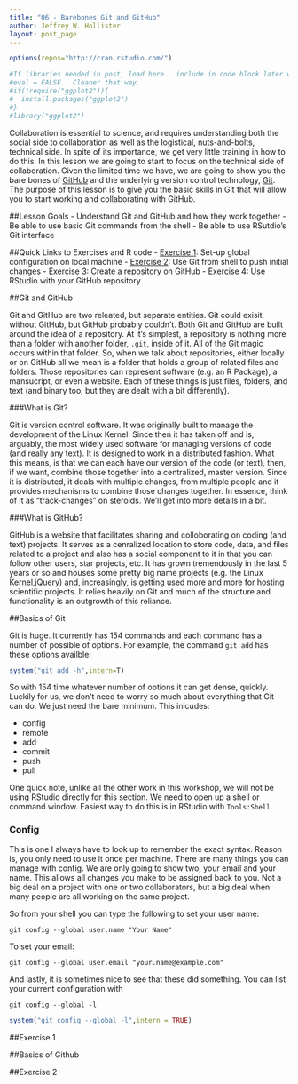 ```yaml
---
title: "06 - Barebones Git and GitHub"
author: Jeffrey W. Hollister
layout: post_page
---
```


```r
options(repos="http://cran.rstudio.com/")

#If libraries needed in post, load here.  include in code block later with 
#eval = FALSE.  Cleaner that way.
#if(!require("ggplot2")){
#  install.packages("ggplot2")
#}
#library("ggplot2")
```

Collaboration is essential to science, and requires understanding both the social side to collaboration as well as the logistical, nuts-and-bolts, technical side.  In spite of its importance, we get very little training in how to do this.  In this lesson we are going to start to focus on the technical side of collaboration.  Given the limited time we have, we are going to show you the bare bones of [GitHub](https://github.com) and the underlying version control technology, [Git](https://git-scm.com/).  The purpose of this lesson is to give you the basic skills in Git that will allow you to start working and collaborating with GitHub. 

##Lesson Goals
- Understand Git and GitHub and how they work together
- Be able to use basic Git commands from the shell
- Be able to use RSutdio's Git interface

##Quick Links to Exercises and R code
- [Exercise 1](#exercise-1): Set-up global configuration on local machine
- [Exercise 2](#exercise-2): Use Git from shell to push initial changes
- [Exercise 3](#exercise-3): Create a repository on GitHub
- [Exercise 4](#exercise-4): Use RStudio with your GitHub repository

##Git and GitHub

Git and GitHub are two releated, but separate entities.  Git could exisit without GitHub, but GitHub probably couldn't.  Both Git and GitHub are built around the idea of a repository.  At it's simplest, a repository is nothing more than a folder with another folder, `.git`, inside of it.  All of the Git magic occurs within that folder.  So, when we talk about repositories, either locally or on GitHub all we mean is a folder that holds a group of related files and folders.  Those repositories can represent software (e.g. an R Package), a mansucript, or even a website.  Each of these things is just files, folders, and text (and binary too, but they are dealt with a bit differently).

###What is Git?

Git is version control software.  It was originally built to manage the development of the Linux Kernel.  Since then it has taken off and is, arguably, the most widely used software for managing versions of code (and really any text).  It is designed to work in a distributed fashion.  What this means, is that we can each have our version of the code (or text), then, if we want, combine those together into a centralized, master version.  Since it is distributed, it deals with multiple changes, from multiple people and it  provides mechanisms to combine those changes together.  In essence, think of it as "track-changes" on steroids.  We'll get into more details in a bit.

###What is GitHub?

GitHub is a website that facilitates sharing and colloborating on coding (and text) projects.  It serves as a cenralized location to store code, data, and files related to a project and also has a social component to it in that you can follow other users, star projects, etc.  It has grown tremendously in the last 5 years or so and houses some pretty big name projects (e.g. the Linux Kernel,jQuery) and, increasingly, is getting used more and more for hosting scientific projects.  It relies heavily on Git and much of the structure and functionality is an outgrowth of this reliance.

##Basics of Git

Git is huge.  It currently has 154 commands and each command has a number of possible of options.  For example, the command `git add` has these options availble:

```r
system("git add -h",intern=T)
```

So with 154 time whatever number of options it can get dense, quickly.  Luckily for us, we don't need to worry so much about everything that Git can do.  We just need the bare minimum.  This inlcudes:

  - config
  - remote
  - add
  - commit
  - push
  - pull
  
One quick note, unlike all the other work in this workshop, we will not be using RStudio directly for this section.  We need to open up a shell or command window.  Easiest way to do this is in RStudio with `Tools:Shell`.

### Config

This is one I always have to look up to remember the exact syntax.  Reason is, you only need to use it once per machine.  There are many things you can manage with config.  We are only going to show two, your email and your name.  This allows all changes you make to be assigned back to you.  Not a big deal on a project with one or two collaborators, but a big deal when many people are all working on the same project.

So from your shell you can type the following to set your user name:

```
git config --global user.name "Your Name"
```
To set your email:

```
git config --global user.email "your.name@example.com"
```
And lastly, it is sometimes nice to see that these did something.  You can list your current configuration with 

```
git config --global -l
```

```r
system("git config --global -l",intern = TRUE)
```

##Exercise 1

##Basics of Github

##Exercise 2

